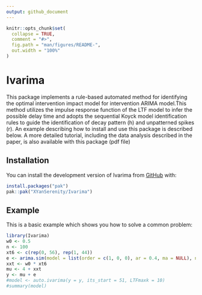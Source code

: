 ```yaml
---
output: github_document
---
```


<!-- README.md is generated from README.Rmd. Please edit that file -->

```r
knitr::opts_chunk$set(
  collapse = TRUE,
  comment = "#>",
  fig.path = "man/figures/README-",
  out.width = "100%"
)
```

# Ivarima

<!-- badges: start -->
<!-- badges: end -->

This package implements a rule-based automated method for identifying the optimal intervention impact model for intervention ARIMA model.This method utilizes the impulse response function of the LTF model to infer the possible delay time and adopts the sequential Koyck model identification rules to guide the identification of decay pattern (h) and unpatterned spikes (r). An example describing how to install and use this package is described below. A more detailed tutorial, including the data analysis described in the paper, is also available with this package (pdf file)


## Installation

You can install the development version of Ivarima from [GitHub](https://github.com/) with:

``` r
install.packages("pak")
pak::pak("XYanSerenity/Ivarima")
```

## Example

This is a basic example which shows you how to solve a common problem:

```r

library(Ivarima)
w0 <- 0.5
n <- 100
xt6 <- c(rep(0, 56), rep(1, 44))
e <- arima.sim(model = list(order = c(1, 0, 0), ar = 0.4, ma = NULL), n = 100, sd = 0.1)
xxt <- w0 * xt6
mu <- 4 + xxt
y <- mu + e
#model <- auto.ivarima(y = y, its_start = 51, LTFmaxk = 10)
#summary(model)
```

